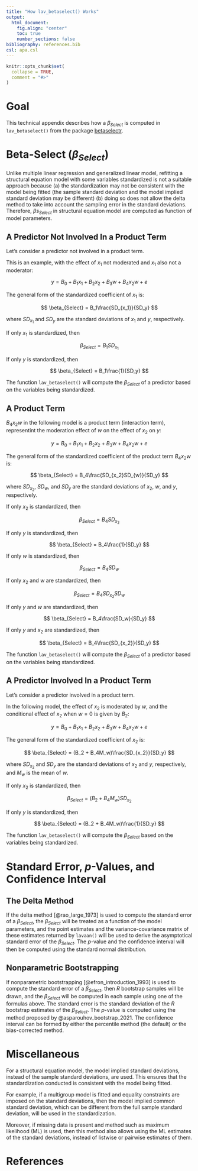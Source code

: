 ```yaml
---
title: "How lav_betaselect() Works"
output:
  html_document:
    fig.align: "center"
    toc: true
    number_sections: false
bibliography: references.bib
csl: apa.csl
---
```


```r
knitr::opts_chunk$set(
  collapse = TRUE,
  comment = "#>"
)
```

# Goal

This technical appendix describes how a
$\beta_{Select}$ is computed in
`lav_betaselect()` from the package
[betaselectr](https://sfcheung.github.io/betaselectr/).

# Beta-Select ($\beta_{Select}$)

Unlike multiple linear regression
and generalized linear model, refitting
a structural equation model with some
variables standardized is not a suitable
approach because (a) the standardization
may not be consistent with the model being
fitted (the sample standard deviation and
the model implied standard deviation may
be different) (b) doing so does not allow
the delta method to take into account the
sampling error in the standard deviations.
Therefore, $\beta{s}_{Select}$ in
structural equation model are computed as
function of model parameters.

## A Predictor Not Involved In a Product Term

Let's consider a predictor not involved
in a product term.

This is an example, with the effect of
$x_1$ not moderated and $x_1$ also not
a moderator:

$$
y = B_0 + B_1x_1 + B_2x_2 + B_3w + B_4x_2w + e
$$

The general form of the standardized
coefficient of $x_1$ is:

$$
\beta_{Select} = B_1\frac{SD_{x_1}}{SD_y}
$$

where $SD_{x_1}$ and $SD_y$ are the
standard deviations of $x_1$ and $y$,
respectively.

If only $x_1$ is standardized, then

$$
\beta_{Select} = B_1{SD_{x_1}}
$$

If only $y$ is standardized, then

$$
\beta_{Select} = B_1\frac{1}{SD_y}
$$

The function `lav_betaselect()` will
compute the $\beta_{Select}$ of a
predictor based on the variables being
standardized.

## A Product Term

$B_4x_2w$ in the following model is
a product term (interaction term),
representint the moderation effect of
$w$ on the effect of $x_2$ on $y$:

$$
y = B_0 + B_1x_1 + B_2x_2 + B_3w + B_4x_2w + e
$$

The general form of the standardized
coefficient of the product term $B_4x_2w$ is:

$$
\beta_{Select} = B_4\frac{SD_{x_2}SD_{w}}{SD_y}
$$

where $SD_{x_2}$, $SD_{w}$, and $SD_y$ are the
standard deviations of $x_2$, $w$, and $y$,
respectively.

If only $x_2$ is standardized, then

$$
\beta_{Select} = B_4SD_{x_2}
$$

If only $y$ is standardized, then

$$
\beta_{Select} = B_4\frac{1}{SD_y}
$$

If only $w$ is standardized, then

$$
\beta_{Select} = B_4SD_{w}
$$

If only $x_2$ and $w$ are standardized, then

$$
\beta_{Select} = B_4SD_{x_2}SD_{w}
$$

If only $y$ and $w$ are standardized, then

$$
\beta_{Select} = B_4\frac{SD_w}{SD_y}
$$

If only $y$ and $x_2$ are standardized, then

$$
\beta_{Select} = B_4\frac{SD_{x_2}}{SD_y}
$$

The function `lav_betaselect()` will
compute the $\beta_{Select}$ of a
predictor based on the variables being
standardized.

## A Predictor Involved In a Product Term

Let's consider a predictor involved
in a product term.

In the following model, the effect
of $x_2$ is moderated by $w$, and the
conditional effect of $x_2$ when $w = 0$
is given by $B_2$:

$$
y = B_0 + B_1x_1 + B_2x_2 + B_3w + B_4x_2w + e
$$

The general form of the standardized
coefficient of $x_2$ is:

$$
\beta_{Select} = (B_2 + B_4M_w)\frac{SD_{x_2}}{SD_y}
$$

where $SD_{x_2}$ and $SD_y$ are the
standard deviations of $x_2$ and $y$,
respectively, and $M_w$ is the mean of
$w$.

If only $x_2$ is standardized, then

$$
\beta_{Select} = (B_2 + B_4M_w)SD_{x_2}
$$

If only $y$ is standardized, then

$$
\beta_{Select} = (B_2 + B_4M_w)\frac{1}{SD_y}
$$

The function `lav_betaselect()` will
compute the $\beta_{Select}$ based on the variables being
standardized.

# Standard Error, $p$-Values, and Confidence Interval

## The Delta Method

If the delta method [@rao_large_1973]
is used to compute
the standard error of a $\beta_{Select}$,
the $\beta_{Select}$ will be treated as
a function of the model parameters,
and the point estimates and the
variance-covariance matrix of these
estimates returned by `lavaan()` will
be used to derive the asymptotical
standard error of the $\beta_{Select}$.
The $p$-value and the confidence interval
will then be computed using the
standard normal distribution.

## Nonparametric Bootstrapping

If nonparametric bootstrapping [@efron_introduction_1993]
is used to compute the standard error
of a $\beta_{Select}$, then $R$ bootstrap
samples will be drawn, and the $\beta_{Select}$
will be computed in each sample using
one of the formulas above. The
standard error is the standard deviation
of the $R$ bootstrap estimates of
the $\beta_{Select}$. The $p$-value is
computed using the method proposed
by @asparouhov_bootstrap_2021. The
confidence interval can be formed by
either the percentile method (the default)
or the bias-corrected method.

# Miscellaneous

For a structural equation
model, the model implied standard deviations,
instead of the sample standard deviations,
are used. This ensures that the
standardization conducted is consistent
with the model being fitted.

For example, if a multigroup model is
fitted and equality constraints are
imposed on the standard deviations, then
the model implied common standard
deviation, which can be different from
the full sample standard deviation, will
be used in the standardization.

Moreover, if missing
data is present and method such as
maximum likelihood (ML) is used, then this
method also allows using the ML estimates
of the standard deviations, instead of
listwise or pairwise estimates of them.

# References